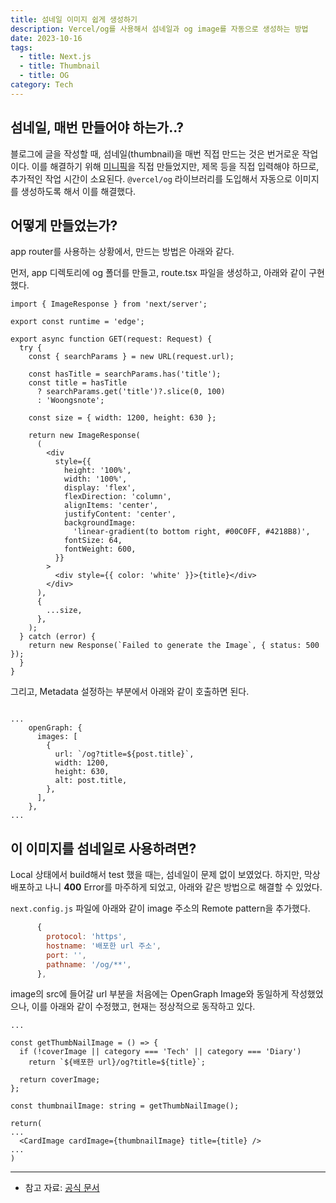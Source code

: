 ```yaml
---
title: 섬네일 이미지 쉽게 생성하기
description: Vercel/og를 사용해서 섬네일과 og image를 자동으로 생성하는 방법
date: 2023-10-16
tags:
  - title: Next.js
  - title: Thumbnail
  - title: OG
category: Tech
---
```


## 섬네일, 매번 만들어야 하는가..?

블로그에 글을 작성할 때, 섬네일(thumbnail)을 매번 직접 만드는 것은 번거로운 작업이다. 이를 해결하기 위해 [미니픽](https://mini-pick.vercel.app)을 직접 만들었지만, 제목 등을 직접 입력해야 하므로, 추가적인 작업 시간이 소요된다.
`@vercel/og` 라이브러리를 도입해서 자동으로 이미지를 생성하도록 해서 이를 해결했다.

## 어떻게 만들었는가?

app router를 사용하는 상황에서, 만드는 방법은 아래와 같다.

먼저, app 디렉토리에 og 폴더를 만들고, route.tsx 파일을 생성하고, 아래와 같이 구현했다.

```tsx
import { ImageResponse } from 'next/server';

export const runtime = 'edge';

export async function GET(request: Request) {
  try {
    const { searchParams } = new URL(request.url);

    const hasTitle = searchParams.has('title');
    const title = hasTitle
      ? searchParams.get('title')?.slice(0, 100)
      : 'Woongsnote';

    const size = { width: 1200, height: 630 };

    return new ImageResponse(
      (
        <div
          style={{
            height: '100%',
            width: '100%',
            display: 'flex',
            flexDirection: 'column',
            alignItems: 'center',
            justifyContent: 'center',
            backgroundImage:
              'linear-gradient(to bottom right, #00C0FF, #4218B8)',
            fontSize: 64,
            fontWeight: 600,
          }}
        >
          <div style={{ color: 'white' }}>{title}</div>
        </div>
      ),
      {
        ...size,
      },
    );
  } catch (error) {
    return new Response(`Failed to generate the Image`, { status: 500 });
  }
}
```

그리고, Metadata 설정하는 부분에서 아래와 같이 호출하면 된다.

```tsx

...
    openGraph: {
      images: [
        {
          url: `/og?title=${post.title}`,
          width: 1200,
          height: 630,
          alt: post.title,
        },
      ],
    },
...

```

## 이 이미지를 섬네일로 사용하려면?

Local 상태에서 build해서 test 했을 때는, 섬네일이 문제 없이 보였었다.
하지만, 막상 배포하고 나니 **400** Error를 마주하게 되었고, 아래와 같은 방법으로 해결할 수 있었다.

`next.config.js` 파일에 아래와 같이 image 주소의 Remote pattern을 추가했다.

```js
      {
        protocol: 'https',
        hostname: '배포한 url 주소',
        port: '',
        pathname: '/og/**',
      },
```

image의 src에 들어갈 url 부분을 처음에는 OpenGraph Image와 동일하게 작성했었으나, 이를 아래와 같이 수정했고, 현재는 정상적으로 동작하고 있다.

```tsx
...

const getThumbNailImage = () => {
  if (!coverImage || category === 'Tech' || category === 'Diary')
    return `${배포한 url}/og?title=${title}`;

  return coverImage;
};

const thumbnailImage: string = getThumbNailImage();

return(
...
  <CardImage cardImage={thumbnailImage} title={title} />
...
)
```

---

- 참고 자료: [공식 문서](https://vercel.com/docs/functions/edge-functions/og-image-generation)

